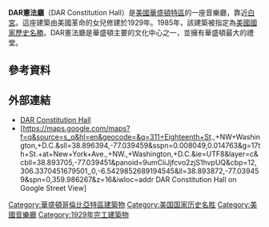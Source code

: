 {{Infobox NRHP | name =DAR Constitution Hall
  | nrhp_type = nhl
  | image = DAR Constitution Hall.JPG
  | caption = DAR憲法廳
  | location= 1776 D Street NW<br>Washington, D.C.
  | coordinates = {{coord|38|53|35|N|77|2|30|W|region:US-DC_type:landmark|display=inline,title}}
| locmapin = 
  | area =
  | built =1929
  | architect= John Russell Pope
  | architecture= 古典復興式建築
| designated_nrhp_type= 1985年9月16日<ref name="nhlsum">{{cite web |url=http://tps.cr.nps.gov/nhl/detail.cfm?ResourceId=1907&ResourceType=Building |title=Constitution Hall |accessdate=2009-05-11 |work=National Historic Landmark summary listing |publisher=National Park Service |url-status=dead |archiveurl=https://web.archive.org/web/20121010181059/http://tps.cr.nps.gov/nhl/detail.cfm?ResourceId=1907&ResourceType=Building |archivedate=2012-10-10 |dead-url=no }}</ref>
  | added = 1985年9月16日<ref name="nris">{{NRISref|2009a}}</ref>
  | governing_body = 私有
  | refnum=85002724
}}
'''DAR憲法廳'''（DAR Constitution Hall）是[[美國|美國]][[華盛頓特區|華盛頓特區]]的一座音樂廳，靠近[[白宮|白宮]]。這座建築由美國革命的女兒修建於1929年。1985年，該建築被指定為[[美國國家歷史名勝|美國國家歷史名勝]]。DAR憲法廳是華盛頓主要的文化中心之一，並擁有華盛頓最大的禮堂。
== 參考資料 ==
{{Reflist}}
==外部連結==
{{commons category|DAR Constitution Hall}}
*[http://www.dar.org/conthall DAR Constitution Hall]{{Wayback|url=http://www.dar.org/conthall |date=20140430080651 }}
*[https://maps.google.com/maps?f=q&source=s_q&hl=en&geocode=&q=311+Eighteenth+St.,+NW+Washington,+D.C.&sll=38.896394,-77.039459&sspn=0.008049,0.014763&g=17th+St.+at+New+York+Ave.,+NW.,+Washington,+D.C.&ie=UTF8&layer=c&cbll=38.893705,-77.039451&panoid=9umCiiJjfcvo2zjS1hvpUQ&cbp=12,306.3370451679501,,0,-6.5429852689194545&ll=38.893872,-77.039459&spn=0,359.986267&z=16&iwloc=addr DAR Constitution Hall on Google Street View]{{Wayback|url=https://maps.google.com/maps?f=q&source=s_q&hl=en&geocode=&q=311+Eighteenth+St.,+NW+Washington,+D.C.&sll=38.896394,-77.039459&sspn=0.008049,0.014763&g=17th+St.+at+New+York+Ave.,+NW.,+Washington,+D.C.&ie=UTF8&layer=c&cbll=38.893705,-77.039451&panoid=9umCiiJjfcvo2zjS1hvpUQ&cbp=12,306.3370451679501,,0,-6.5429852689194545&ll=38.893872,-77.039459&spn=0,359.986267&z=16&iwloc=addr |date=20140525232703 }}

[[Category:華盛頓哥倫比亞特區建築物|Category:華盛頓哥倫比亞特區建築物]]
[[Category:美国国家历史名胜|Category:美国国家历史名胜]]
[[Category:美國音樂廳|Category:美國音樂廳]]
[[Category:1929年完工建築物|Category:1929年完工建築物]]
